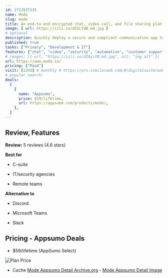 ```yaml
---
id: 1722837335
name: Mode
slug: mode
title: An end-to-end encrypted chat, video call, and file sharing platform designed for workplace teams
image: { url: https://iili.io/d5SLYdB.md.jpg }
# optional
description: Quickly deploy a secure and compliant communication app to your cyber incident response team during incidentsKeep your messaging, video calling, and file transfers secure with post-quantum end-to-end encryption
published: true
tasks: ["Privacy", "Development & IT"]
features: ["chat", "video", "security", "automation", "customer support"]
# images: [{ url: "https://iili.io/dI8yiYB.md.jpg", alt: "img alt" }]
url: https://www.mode.io/
pricing: ["Paid"]
visit: [1343] # monthly # https://pro.similarweb.com/#/digitalsuite/websiteanalysis/home
# popular_search:
deals:
  [
    {
      name: "Appsumo",
      price: $59/lifetime,
      url: https://appsumo.com/products/mode/,
    },
  ]
---
```


## Review, Features

**Review:** 5 reviews (4.6 stars)

**Best for**

- C-suite

- IT/security agencies

- Remote teams

**Alternative to**

- Discord

- Microsoft Teams

- Slack

## Pricing - Appsumo Deals

- $59/lifetime (AppSumo Select)

<Img src="https://iili.io/d5gWgBs.png" alt="Plan Price" />

- Cache [Mode Appsumo Detail Archive.org](https://web.archive.org/web/*/https://appsumo.com/products/mode/) - [Mode Appsumo Detail Image](https://iili.io/d5gXRjt.png)
